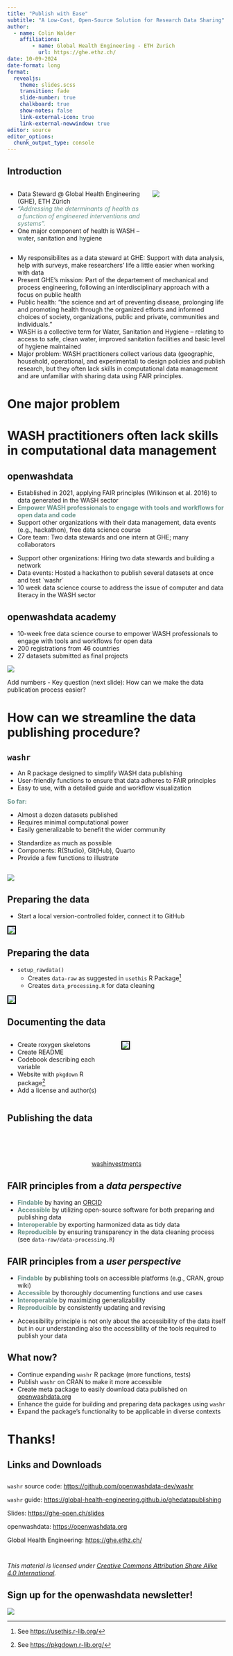 ```yaml
---
title: "Publish with Ease"
subtitle: "A Low-Cost, Open-Source Solution for Research Data Sharing"
author: 
  - name: Colin Walder
    affiliations:
        - name: Global Health Engineering - ETH Zurich
          url: https://ghe.ethz.ch/
date: 10-09-2024
date-format: long
format: 
  revealjs: 
    theme: slides.scss
    transition: fade
    slide-number: true
    chalkboard: true
    show-notes: false
    link-external-icon: true
    link-external-newwindow: true
editor: source
editor_options: 
  chunk_output_type: console
---
```


## Introduction

::::: columns
::: {.column width="65%"}
-   Data Steward \@ Global Health Engineering (GHE), ETH Zürich
-   [*"Addressing the determinants of health as a function of engineered interventions and systems".*]{style="color:#679289;"}
-   One major component of health is WASH – [**wa**]{style="color:#679289;"}ter, [**s**]{style="color:#679289;"}anitation and [**h**]{style="color:#679289;"}ygiene
:::

::: {.column width="35%"}
![](img/ghe_vision.png)
:::
:::::

::: notes
-   My responsibilites as a data steward at GHE: Support with data analysis, help with surveys, make researchers' life a little easier when working with data
-   Present GHE's mission: Part of the departement of mechanical and process engineering, following an interdisciplinary approach with a focus on public health
-   Public health: "the science and art of preventing disease, prolonging life and promoting health through the organized efforts and informed choices of society, organizations, public and private, communities and individuals."
-   WASH is a collective term for Water, Sanitation and Hygiene – relating to access to safe, clean water, improved sanitation facilities and basic level of hygiene maintained
-   Major problem: WASH practitioners collect various data (geographic, household, operational, and experimental) to design policies and publish research, but they often lack skills in computational data management and are unfamiliar with sharing data using FAIR principles.
:::

# One major problem {background-color="#0F4C81"}

# WASH practitioners often lack skills in computational data management {background-color="#0F4C81"}

## openwashdata

-   Established in 2021, applying FAIR principles (Wilkinson et al. 2016) to data generated in the WASH sector
-   [**Empower WASH professionals to engage with tools and workflows for open data and code**]{style="color:#679289;"}
-   Support other organizations with their data management, data events (e.g., hackathon), free data science course
-   Core team: Two data stewards and one intern at GHE; many collaborators

::: notes
-   Support other organizations: Hiring two data stewards and building a network
-   Data events: Hosted a hackathon to publish several datasets at once and test \`washr\`
-   10 week data science course to address the issue of computer and data literacy in the WASH sector
:::

## openwashdata academy

-   10-week free data science course to empower WASH professionals to engage with tools and workflows for open data
-   200 registrations from 46 countries
-   27 datasets submitted as final projects

![](img/data-to-submit.png){fig-align="center"}

::: notes
Add numbers - Key question (next slide): How can we make the data publication process easier?
:::

# How can we streamline the data publishing procedure? {background-color="#0F4C81"}

## `washr`

-   An R package designed to simplify WASH data publishing
-   User-friendly functions to ensure that data adheres to FAIR principles
-   Easy to use, with a detailed guide and workflow visualization

[**So far:**]{style="color:#679289;"}

- Almost a dozen datasets published 
- Requires minimal computational power
- Easily generalizable to benefit the wider community

::: notes
-   Standardize as much as possible
-   Components: R(Studio), Git(Hub), Quarto
-   Provide a few functions to illustrate
:::

## 

![](img/workflow.png)

## Preparing the data

-   Start a local version-controlled folder, connect it to GitHub

![](img/repos.png){style="border: 2px solid black;" fig-align="center"}

## Preparing the data

-   `setup_rawdata()`
    -   Creates `data-raw` as suggested in `usethis` R Package[^1]
    -   Creates `data_processing.R` for data cleaning

[^1]: See [https://usethis.r-lib.org/](https://pkgdown.r-lib.org/)

![](img/datapreparation.png){style="border: 2px solid black;" fig-align="center"}

## Documenting the data

::::: columns
::: {.column width="50%"}
-   Create roxygen skeletons
-   Create README
-   Codebook describing each variable
-   Website with `pkgdown` R package[^2]
-   Add a license and author(s)
:::

::: {.column width="50%"}
![](img/documenting.png){style="border: 2px solid black;"}
:::
:::::

[^2]: See <https://pkgdown.r-lib.org/>

## Publishing the data

<p style="margin-bottom: 6em;">

</p>

::: {style="text-align: center;"}
[washinvestments](https://openwashdata.github.io/washinvestments/index.html)
:::

## FAIR principles from a *data perspective*

-   [**Findable**]{style="color:#679289;"} by having an [ORCID](https://orcid.org/)
-   [**Accessible**]{style="color:#679289;"} by utilizing open-source software for both preparing and publishing data
-   [**Interoperable**]{style="color:#679289;"} by exporting harmonized data as tidy data
-   [**Reproducible**]{style="color:#679289;"} by ensuring transparency in the data cleaning process (see `data-raw/data-processing.R`)

## FAIR principles from a *user perspective*

-   [**Findable**]{style="color:#679289;"} by publishing tools on accessible platforms (e.g., CRAN, group wiki)
-   [**Accessible**]{style="color:#679289;"} by thoroughly documenting functions and use cases
-   [**Interoperable**]{style="color:#679289;"} by maximizing generalizability
-   [**Reproducible**]{style="color:#679289;"} by consistently updating and revising

::: notes
-   Accessibility principle is not only about the accessibility of the data itself but in our understanding also the accessibility of the tools required to publish your data
:::

## What now?

-   Continue expanding `washr` R package (more functions, tests)
-   Publish `washr` on CRAN to make it more accessible
-   Create meta package to easily download data published on [openwashdata.org](https://openwashdata.org)
-   Enhance the guide for building and preparing data packages using `washr`
-   Expand the package's functionality to be applicable in diverse contexts

# Thanks! {background-color="#0F4C81"}

## Links and Downloads

<p style="margin-bottom: 2em;">

</p>

`washr` source code: <https://github.com/openwashdata-dev/washr>

`washr` guide: <https://global-health-engineering.github.io/ghedatapublishing>

Slides: <https://ghe-open.ch/slides>

openwashdata: <https://openwashdata.org>

Global Health Engineering: <https://ghe.ethz.ch/>

<p style="margin-bottom: 3em;">

</p>

::: footer
*This material is licensed under [Creative Commons Attribution Share Alike 4.0 International](https://creativecommons.org/licenses/by-sa/4.0/).*
:::



## Sign up for the openwashdata newsletter!
![](img/qr-openwashdata.png){fig-align="center"}

